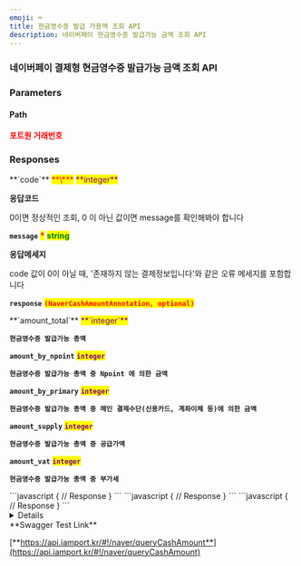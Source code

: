 ```yaml
---
emoji: ⌨
title: 현금영수증 발급 가용액 조회 API
description: 네이버페이 현금영수증 발급가능 금액 조회 API
---
```





### 네이버페이 결제형 현금영수증 발급가능 금액 조회 API

<Swagger method="get" path="/payments/{imp_uid}/naver/cash-amount" baseUrl="https://api.iamport.kr" summary="현금영수증 발급가능 금액 조회">
<SwaggerDescription>


</SwaggerDescription>

### Parameters

#### Path

<SwaggerParameter name="imp_uid" type="String" required="true">
<mark style="color:red;">

**포트원 거래번호**

</mark>

</SwaggerParameter>


### Responses

<SwaggerResponse status="200: OK" description="성공">
<Tabs>
<Tab title="NaverCashAmountResponse">
**`code`** <mark style="color:red;">**\***</mark> <mark style="color:purple;">**integer**</mark>

**응답코드**

0이면 정상적인 조회, 0 이 아닌 값이면 message를 확인해봐야 합니다



**`message`** <mark style="color:red;">**\***</mark> <mark style="color:green;">**string**</mark>

**응답메세지**

code 값이 0이 아닐 때, '존재하지 않는 결제정보입니다'와 같은 오류 메세지를 포함합니다



**`response`** <mark style="color:red;">**`(NaverCashAmountAnnotation, optional)`**</mark>

</Tab>
</Tabs>

<Tabs>
<Tab title="NaverCashAmountAnnotation">
**`amount_total`** <mark style="color:purple;">**`integer`**</mark>

**`현금영수증 발급가능 총액`** 



**`amount_by_npoint`** <mark style="color:purple;">**`integer`**</mark>

**`현금영수증 발급가능 총액 중 Npoint 에 의한 금액`**



**`amount_by_primary`** <mark style="color:purple;">**`integer`**</mark>

**`현금영수증 발급가능 총액 중 메인 결제수단(신용카드, 계좌이체 등)에 의한 금액`**



**`amount_supply`** <mark style="color:purple;">**`integer`**</mark>

**`현금영수증 발급가능 총액 중 공급가액`**



**`amount_vat`** <mark style="color:purple;">**`integer`**</mark>

**`현금영수증 발급가능 총액 중 부가세`**

</Tab>
</Tabs>

</SwaggerResponse>

<SwaggerResponse status="400: Bad Request" description="네이버페이 결제형 거래가 아닌 건에 대해 요청하는 경우">
```javascript
{
    // Response
}
```

</SwaggerResponse>

<SwaggerResponse status="401: Unauthorized" description="인증 Token이 전달되지 않았거나 유효하지 않은 경우">
```javascript
{
    // Response
}
```

</SwaggerResponse>

<SwaggerResponse status="500: Internal Server Error" description="네이버페이 현금영수증 발급가능 금액 조회시 네이버응답이 올바르지 않은 경우">
```javascript
{
    // Response
}
```

</SwaggerResponse>

</Swagger>

<Details>
<p slot="summary">Response Model Schema</p>

```
{
  "code": 0,
  "message": "string",
  "response": {
    "amount_total": 0,
    "amount_by_npoint": 0,
    "amount_by_primary": 0,
    "amount_supply": 0,
    "amount_vat": 0
  }
}
```

</Details>

<Hint style="success">
**Swagger Test Link**

[**https://api.iamport.kr/#!/naver/queryCashAmount**](https://api.iamport.kr/#!/naver/queryCashAmount)
</Hint>
